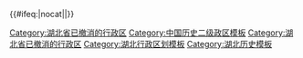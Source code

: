 {{Navbox
|listclass = hlist
|name = 湖北省历史二级政区
|state = {{{state<includeonly>|autocollapse</includeonly>}}}
|title = [[湖北省]]历史二级政区
|group1=1800年
|list1={{Navbox subgroup
|list1style = background:#ddddff;text-align:center;
|list1=1800年，湖北省有10[[府 (行政区划)|府]]、1[[直隸州]]
|group2=府
|list2=
* [[武昌府]]
* [[汉阳府]]
* [[荆州府]]
* [[襄陽府]]
* [[黄州府]]
* [[安陆府]]
* [[德安府]]
* [[鄖陽府]]
* [[宜昌府]]
* [[施南府]]
|group3=直隸州
|list3=
* [[荊門直隸州]]
}}
|group2=1920年
|list2={{Navbox subgroup
|list1style = background:#ddddff;text-align:center;
|list1=1920年，[[湖北省 (中華民國)|湖北省]]有4[[道 (行政区划)|道]]
|group2=道
|list2=
* [[江汉道]]
* [[襄陽道]]
* [[荊宜道]]
* [[施鹤道]]
}}
|group3=1932年
|list3={{Navbox subgroup
|list1style = background:#ddddff;text-align:center;
|list1=1932年，[[湖北省 (中華民國)|湖北省]]有11個[[行政督察區]]，後1936併成8個
|group2=省政府直屬區
|list2=
* [[武昌市]]（1946年）（漢口市由中央直轄）
|group3=行政督察區
|list3=
* 第一行政督察區（[[咸宁县 (宋朝)|咸寧]]）
* 第二行政督察區（[[黄冈县|黃岡]]）
* 第三行政督察區（[[随县]]）
* 第四行政督察區（[[江陵县|江陵]]）
* 第五行政督察區（[[襄阳县|襄陽]]）
* 第六行政督察區（[[宜昌县|宜昌]]）
* 第七行政督察區（[[恩施县|恩施]]）
* 第八行政督察區（[[鄖縣]]）
}}
|group4=1950年
|list4={{Navbox subgroup
|list1style = background:#ddddff;text-align:center;
|list1=1950年，湖北省有3省轄市，9[[专区]]
|group2=省轄市
|list2=
*[[宜昌市]]
*[[沙市市]]
*[[黄石市]]（[[武汉市]]由中央直轄）
|group3=專區
|list3=
* [[大冶专区]]
* [[黄冈专区]]
* [[孝感专区]]
* [[荆州专区]]
* [[沔阳专区]]
* [[襄阳专区]]
* [[宜昌专区]]
* [[恩施专区]]
* [[郧阳专区|兩鄖專區]]（1950.3劃入湖北省）
}}
|group5=1980年
|list5={{Navbox subgroup
|list1style = background:#ddddff;text-align:center;
|list1=1980年，湖北省有6[[省轄市]]、8[[地区行政公署|地区]]
|group2=省辖市
|list2=
* [[武汉市]]
* [[黄石市]]
* [[十堰市]]
* [[沙市市]]
* [[宜昌市]]
* [[襄樊市]]
|group3=地区
|list3=
* [[黄冈地区]]
* [[孝感专区|孝感地区]]
* [[咸宁专区|咸宁地区]]
* [[荆州地区]]
* [[襄阳地区]]
* [[郧阳地区]]
* [[宜昌地区]]
* [[恩施专区|恩施地区]]
}}
|group6=2015年
|list6={{Navbox subgroup
|list1style = background:#ddddff;text-align:center;
|list1=2015年，湖北省有12[[地级市]]、1[[自治州]]
|group2=地级市
|list2=
* [[武汉市]]
* [[黄石市]]
* [[十堰市]]
* [[宜昌市]]
* [[襄阳市]]
* [[鄂州市]]
* [[荆门市]]
* [[孝感市]]
* [[荆州市]]
* [[黄冈市]]
* [[咸宁市]]
* [[随州市]]
|group3=自治州
|list3=
* [[恩施土家族苗族自治州]]
}}
|belowstyle = text-align: left; font-size: 80%;
|below= {{中国历史二级政区模板索引}}
}}<includeonly>
{{#ifeq:{{{1}}}|nocat||[[Category:湖北省已撤消的行政区]]}}</includeonly><noinclude>
[[Category:中国历史二级政区模板]]
[[Category:湖北省已撤消的行政区]]
[[Category:湖北行政区划模板]]
[[Category:湖北历史模板]] 
</noinclude>